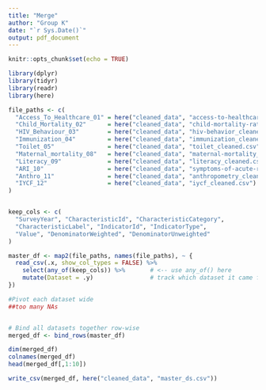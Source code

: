 ```yaml
---
title: "Merge"
author: "Group K"
date: "`r Sys.Date()`"
output: pdf_document
---
```


```r
knitr::opts_chunk$set(echo = TRUE)
```

```r
library(dplyr)
library(tidyr)
library(readr)
library(here)
```

```r
file_paths <- c(
  "Access_To_Healthcare_01" = here("cleaned_data", "access-to-healthcare_cleaned.csv"),
  "Child_Mortality_02"      = here("cleaned_data", "child-mortality-rate_cleaned.csv"),
  "HIV_Behaviour_03"        = here("cleaned_data", "hiv-behavior_cleaned.csv"),
  "Immunization_04"         = here("cleaned_data", "immunization_cleaned.csv"),
  "Toilet_05"               = here("cleaned_data", "toilet_cleaned.csv"),
  "Maternal_mortality_08"   = here("cleaned_data", "maternal-mortality_cleaned.csv"),
  "Literacy_09"             = here("cleaned_data", "literacy_cleaned.csv"),
  "ARI_10"                  = here("cleaned_data", "symptoms-of-acute-respiratory-infection-ari_cleaned.csv"),
  "Anthro_11"               = here("cleaned_data", "anthropometry_cleaned.csv"),
  "IYCF_12"                 = here("cleaned_data", "iycf_cleaned.csv")
)


keep_cols <- c(
  "SurveyYear", "CharacteristicId", "CharacteristicCategory",
  "CharacteristicLabel", "IndicatorId", "IndicatorType",
  "Value", "DenominatorWeighted", "DenominatorUnweighted"
)

master_df <- map2(file_paths, names(file_paths), ~ {
  read_csv(.x, show_col_types = FALSE) %>%
    select(any_of(keep_cols)) %>%       # <-- use any_of() here
    mutate(Dataset = .y)                # track which dataset it came from
})
```

```r
#Pivot each dataset wide
##too many NAs



```

```r
# Bind all datasets together row-wise
merged_df <- bind_rows(master_df)

dim(merged_df)
colnames(merged_df)
head(merged_df[,1:10])


```

```r

write_csv(merged_df, here("cleaned_data", "master_ds.csv"))
```

```r

```